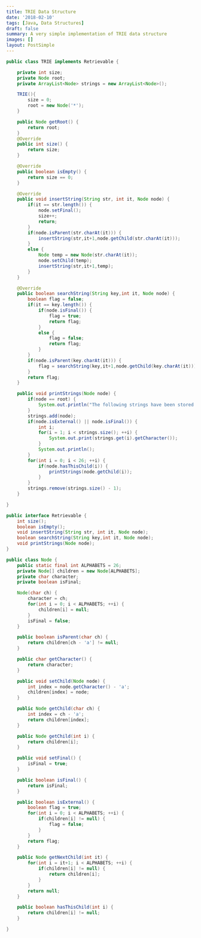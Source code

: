 ```yaml
---
title: TRIE Data Structure
date: '2018-02-10'
tags: [Java, Data Structures]
draft: false
summary: A very simple implementation of TRIE data structure
images: []
layout: PostSimple
---
```


```TRIE.java
public class TRIE implements Retrievable {

	private int size;
	private Node root;
	private ArrayList<Node> strings = new ArrayList<Node>();

	TRIE(){
		size = 0;
		root = new Node('*');
	}

	public Node getRoot() {
		return root;
	}
	@Override
	public int size() {
		return size;
	}

	@Override
	public boolean isEmpty() {
		return size == 0;
	}

	@Override
	public void insertString(String str, int it, Node node) {
		if(it == str.length()) {
			node.setFinal();
			size++;
			return;
		}
		if(node.isParent(str.charAt(it))) {
			insertString(str,it+1,node.getChild(str.charAt(it)));
		}
		else {
			Node temp = new Node(str.charAt(it));
			node.setChild(temp);
			insertString(str,it+1,temp);
		}
	}

	@Override
	public boolean searchString(String key,int it, Node node) {
		boolean flag = false;
		if(it == key.length()) {
			if(node.isFinal()) {
				flag = true;
				return flag;
			}
			else {
				flag = false;
				return flag;
			}
		}
		if(node.isParent(key.charAt(it))) {
			flag = searchString(key,it+1,node.getChild(key.charAt(it)));
		}
		return flag;
	}

	public void printStrings(Node node) {
		if(node == root) {
			System.out.println("The following strings have been stored in the TRIE : ");
		}
		strings.add(node);
		if(node.isExternal() || node.isFinal()) {
			int i;
			for(i = 1; i < strings.size(); ++i) {
				System.out.print(strings.get(i).getCharacter());
			}
			System.out.println();
		}
		for(int i = 0; i < 26; ++i) {
			if(node.hasThisChild(i)) {
				printStrings(node.getChild(i));
			}
		}
		strings.remove(strings.size() - 1);
	}

}
```

```Retrievable.java
public interface Retrievable {
	int size();
	boolean isEmpty();
	void insertString(String str, int it, Node node);
	boolean searchString(String key,int it, Node node);
	void printStrings(Node node);
}
```

```Node.java
public class Node {
	public static final int ALPHABETS = 26;
	private Node[] children = new Node[ALPHABETS];
	private char character;
	private boolean isFinal;

	Node(char ch) {
		character = ch;
		for(int i = 0; i < ALPHABETS; ++i) {
			children[i] = null;
		}
		isFinal = false;
	}

	public boolean isParent(char ch) {
		return children[ch - 'a'] != null;
	}

	public char getCharacter() {
		return character;
	}

	public void setChild(Node node) {
		int index = node.getCharacter() - 'a';
		children[index] = node;
	}

	public Node getChild(char ch) {
		int index = ch - 'a';
		return children[index];
	}

	public Node getChild(int i) {
		return children[i];
	}

	public void setFinal() {
		isFinal = true;
	}

	public boolean isFinal() {
		return isFinal;
	}

	public boolean isExternal() {
		boolean flag = true;
		for(int i = 0; i < ALPHABETS; ++i) {
			if(children[i] != null) {
				flag = false;
			}
		}
		return flag;
	}

	public Node getNextChild(int it) {
		for(int i = it+1; i < ALPHABETS; ++i) {
			if(children[i] != null) {
				return children[i];
			}
		}
		return null;
	}

	public boolean hasThisChild(int i) {
		return children[i] != null;
	}

}
```
